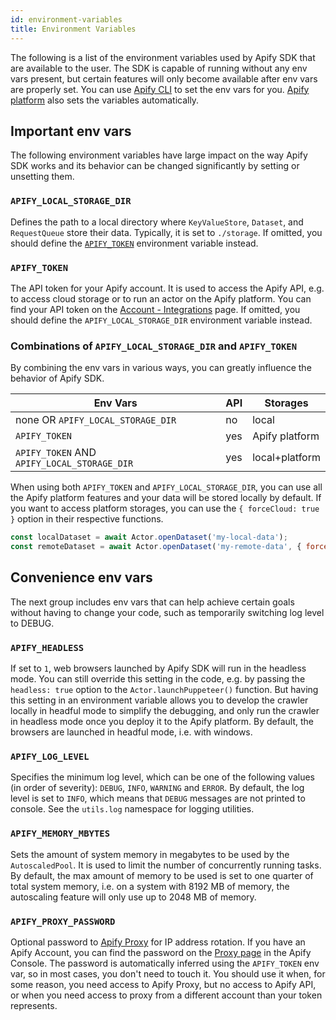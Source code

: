 ```yaml
---
id: environment-variables
title: Environment Variables
---
```



The following is a list of the environment variables used by Apify SDK that are available to the user.
The SDK is capable of running without any env vars present, but certain features will only become available
after env vars are properly set. You can use [Apify CLI](https://github.com/apify/apify-cli)
to set the env vars for you. [Apify platform](../guides/apify-platform) also sets the variables automatically.

## Important env vars

The following environment variables have large impact on the way Apify SDK works and its behavior
can be changed significantly by setting or unsetting them.

### `APIFY_LOCAL_STORAGE_DIR`

Defines the path to a local directory where <ApiLink to="apify/class/KeyValueStore">`KeyValueStore`</ApiLink>, <ApiLink to="apify/class/Dataset">`Dataset`</ApiLink>, and <ApiLink to="apify/class/RequestQueue">`RequestQueue`</ApiLink> store their data. Typically, it is set to `./storage`. If omitted, you should define the [`APIFY_TOKEN`](#apify_token) environment variable instead.

### `APIFY_TOKEN`

The API token for your Apify account. It is used to access the Apify API, e.g. to access cloud storage
or to run an actor on the Apify platform. You can find your API token on the
[Account - Integrations](https://console.apify.com/account#/integrations) page. If omitted,
you should define the `APIFY_LOCAL_STORAGE_DIR` environment variable instead.

### Combinations of `APIFY_LOCAL_STORAGE_DIR` and `APIFY_TOKEN`

By combining the env vars in various ways, you can greatly influence the behavior of Apify SDK.

| Env Vars                                    | API | Storages       |
| ------------------------------------------- | --- | -------------- |
|  none OR `APIFY_LOCAL_STORAGE_DIR`          | no  | local          |
| `APIFY_TOKEN`                               | yes | Apify platform |
| `APIFY_TOKEN` AND `APIFY_LOCAL_STORAGE_DIR` | yes | local+platform |

When using both `APIFY_TOKEN` and `APIFY_LOCAL_STORAGE_DIR`, you can use all the Apify platform
features and your data will be stored locally by default. If you want to access platform storages,
you can use the `{ forceCloud: true }` option in their respective functions.

```js
const localDataset = await Actor.openDataset('my-local-data');
const remoteDataset = await Actor.openDataset('my-remote-data', { forceCloud: true });
```

## Convenience env vars

The next group includes env vars that can help achieve certain goals without having to change
your code, such as temporarily switching log level to DEBUG.

### `APIFY_HEADLESS`

If set to `1`, web browsers launched by Apify SDK will run in the headless mode. You can still override
this setting in the code, e.g. by passing the `headless: true` option to the
<ApiLink to="apify/class/Actor#launchPuppeteer">`Actor.launchPuppeteer()`</ApiLink> function. But having this setting
in an environment variable allows you to develop the crawler locally in headful mode to simplify the debugging,
and only run the crawler in headless mode once you deploy it to the Apify platform. By default, the browsers
are launched in headful mode, i.e. with windows.

### `APIFY_LOG_LEVEL`

Specifies the minimum log level, which can be one of the following values (in order of severity):
`DEBUG`, `INFO`, `WARNING` and `ERROR`. By default, the log level is set to `INFO`,
which means that `DEBUG` messages are not printed to console. See the <CrawleeApiLink to="core/class/Log">`utils.log`</CrawleeApiLink>
namespace for logging utilities.

### `APIFY_MEMORY_MBYTES`

Sets the amount of system memory in megabytes to be used by the <CrawleeApiLink to="core/class/AutoscaledPool">`AutoscaledPool`</CrawleeApiLink>.
It is used to limit the number of concurrently running tasks. By default, the max amount of memory
to be used is set to one quarter of total system memory, i.e. on a system with 8192 MB of memory,
the autoscaling feature will only use up to 2048 MB of memory.

### `APIFY_PROXY_PASSWORD`

Optional password to [Apify Proxy](https://docs.apify.com/proxy) for IP address rotation.
If you have an Apify Account, you can find the password on the [Proxy page](https://console.apify.com/proxy)
in the Apify Console. The password is automatically inferred using the `APIFY_TOKEN` env var,
so in most cases, you don't need to touch it. You should use it when, for some reason,
you need access to Apify Proxy, but no access to Apify API, or when you need access to
proxy from a different account than your token represents.
